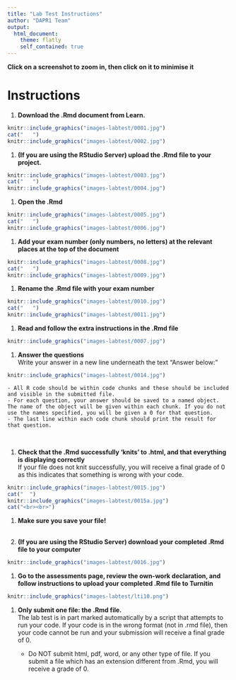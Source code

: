 ```yaml
---
title: "Lab Test Instructions"
author: "DAPR1 Team"
output:
  html_document:
    theme: flatly
    self_contained: true
---
```


**Click on a screenshot to zoom in, then click on it to minimise it**



# Instructions

1. **Download the .Rmd document from Learn.**  
```r
knitr::include_graphics("images-labtest/0001.jpg")
cat("   ")
knitr::include_graphics("images-labtest/0002.jpg")
```

1. **(If you are using the RStudio Server) upload the .Rmd file to your project.**  
```r
knitr::include_graphics("images-labtest/0003.jpg") 
cat("   ")
knitr::include_graphics("images-labtest/0004.jpg")
```

1. **Open the .Rmd**  
```r
knitr::include_graphics("images-labtest/0005.jpg") 
cat("   ")
knitr::include_graphics("images-labtest/0006.jpg")
```

1. **Add your exam number (only numbers, no letters) at the relevant places at the top of the document**  
```r
knitr::include_graphics("images-labtest/0008.jpg") 
cat("   ")
knitr::include_graphics("images-labtest/0009.jpg")
```

1. **Rename the .Rmd file with your exam number**  
```r
knitr::include_graphics("images-labtest/0010.jpg") 
cat("   ")
knitr::include_graphics("images-labtest/0011.jpg")
```

1. **Read and follow the extra instructions in the .Rmd file**  
```r
knitr::include_graphics("images-labtest/0007.jpg")
```

1. **Answer the questions**<br>Write your answer in a new line underneath the text "Answer below:"  
```r
knitr::include_graphics("images-labtest/0014.jpg")
```

    - All R code should be within code chunks and these should be included and visible in the submitted file. 
    - For each question, your answer should be saved to a named object. The name of the object will be given within each chunk. If you do not use the names specified, you will be given a 0 for that question.
    - The last line within each code chunk should print the result for that question.  
  <br>

1. **Check that the .Rmd successfully 'knits' to .html, and that everything is displaying correctly**  
If your file does not knit successfully, you will receive a final grade of 0 as this indicates that something is wrong with your code.  
```r
knitr::include_graphics("images-labtest/0015.jpg")
cat("  ")
knitr::include_graphics("images-labtest/0015a.jpg")
cat("<br><br>")
```


1. **Make sure you save your file!**  <br><br>



1. **(If you are using the RStudio Server) download your completed .Rmd file to your computer**  
```r
knitr::include_graphics("images-labtest/0016.jpg")
```
  
1. **Go to the assessments page, review the own-work declaration, and follow instructions to upload your completed .Rmd file to Turnitin**   
```r
knitr::include_graphics("images-labtest/lti10.png")
```


1. **Only submit one file: the .Rmd file.**  
The lab test is in part marked automatically by a script that attempts to run your code. If your code is in the wrong format (not in .rmd file), then your code cannot be run and your submission will receive a final grade of 0.  
    
    - Do NOT submit html, pdf, word, or any other type of file. If you submit a file which has an extension different from .Rmd, you will receive a grade of 0.

<!-- 1. **If present, run the code-chunk that loads the data without editing it.**   -->
<!-- ```{r results="asis",echo=FALSE, out.width="20%"} -->
<!-- knitr::include_graphics("images-labtest/0012.jpg") -->
<!-- ``` -->


<br>
<br>
<br>
<br>
<br>
<br>



<script src="https://ajax.googleapis.com/ajax/libs/jquery/3.1.1/jquery.min.js"></script>
  
  <style>
  .zoomDiv {
    opacity: 0;
    position:fixed;
    top: 50%;
    left: 50%;
    z-index: 50;
    transform: translate(-50%, -50%);
    box-shadow: 0px 0px 50px #888888;
    max-height:100%; 
    overflow: scroll;
  }

.zoomImg {
  width: 100%;
}
</style>
  
  
  <script type="text/javascript">
  $(document).ready(function() {
    $('body').prepend("<div class=\"zoomDiv\"><img src=\"\" class=\"zoomImg\"></div>");
    // onClick function for all plots (img's)
    $('img:not(.zoomImg)').click(function() {
      $('.zoomImg').attr('src', $(this).attr('src'));
      $('.zoomDiv').css({opacity: '1', width: '60%'});
    });
    // onClick function for zoomImg
    $('img.zoomImg').click(function() {
      $('.zoomDiv').css({opacity: '0', width: '0%'});
    });
  });
</script>



